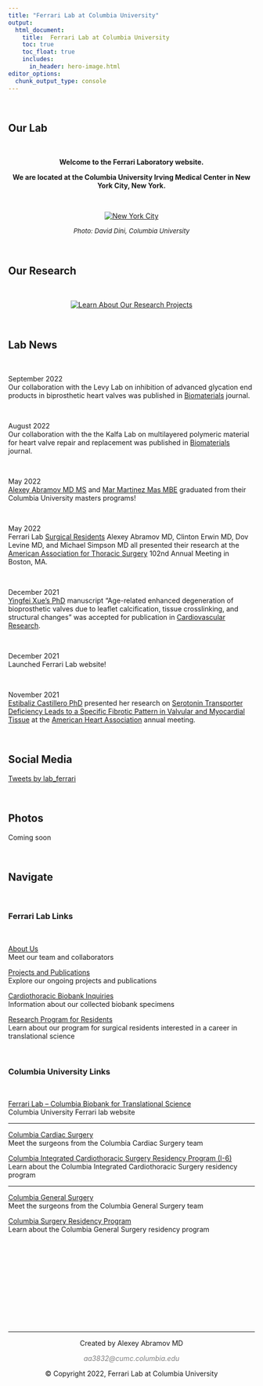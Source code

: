 ```yaml
---
title: "Ferrari Lab at Columbia University"
output: 
  html_document:
    title:  Ferrari Lab at Columbia University
    toc: true
    toc_float: true
    includes:
      in_header: hero-image.html
editor_options: 
  chunk_output_type: console
---
```


<head>
<link rel="stylesheet" href="https://cdnjs.cloudflare.com/ajax/libs/font-awesome/4.7.0/css/font-awesome.min.css">
</head>

<body>

\

## <i class='fas fa-compass'></i> Our Lab

\

<center>

**Welcome to the Ferrari Laboratory website.**  \

**We are located at the Columbia University Irving Medical Center in New York City, New York.**

\

[![New York City](images/empire-state-building-david-dini-columbia.jpg)](https://www.cuimc.columbia.edu/){width=80%}
\

<font size="2"> *Photo: David Dini, Columbia University*
</font size="2">
</center>

\

## <i class='fas fa-flask'></i> Our Research\

\

<center>

[![Learn About Our Research Projects](images/research.png)](projects.html){width=65%}

</center>

\


## <i class='fas fa-rss-square'></i> Lab News


\

<div id="demobox">

September 2022 <i class="fas fa-file-alt"></i>\
Our collaboration with the Levy Lab on inhibition of advanced glycation end products in biprosthetic heart valves was published in [Biomaterials](https://pubmed.ncbi.nlm.nih.gov/36099713/) journal.

</div>

\

<div id="demobox">

August 2022 <i class="fas fa-file-alt"></i>\
Our collaboration with the the Kalfa Lab on multilayered polymeric material for heart valve repair and replacement was published in [Biomaterials](https://pubmed.ncbi.nlm.nih.gov/36041938/) journal.

</div>

\

<div id="demobox">

May 2022 <i class="fas fa-solid fa-user-graduate"></i>\
[Alexey Abramov MD MS](about.html#PostDocs) and [Mar Martinez Mas MBE](about.html#Students) graduated from their Columbia University masters programs!    

</div>

\

<div id="demobox">

May 2022 <i class="fas fa-microphone-alt"></i>\
Ferrari Lab [Surgical Residents](about.html#SurgRes) Alexey Abramov MD, Clinton Erwin MD, Dov Levine MD, and Michael Simpson MD all  presented  their research at the [American Association for Thoracic Surgery](https://events.aats.org/102nd-annual-meeting) 102nd Annual Meeting in Boston, MA.

</div>

\

<div id="demobox">

December 2021 <i class="fas fa-file-alt"></i>\
[Yingfei Xue's PhD](about.html#PostDocs) manuscript  "Age-related enhanced degeneration of bioprosthetic valves due to leaflet calcification, tissue crosslinking, and structural changes" was accepted for publication in [Cardiovascular Research](https://academic.oup.com/cardiovascres/advance-article/doi/10.1093/cvr/cvac002/6502282?login=true).

</div>

\

<div id="demobox">

December 2021 <i class='fas fa-wifi'></i>\
Launched Ferrari Lab website! 

</div>

\

<div id="demobox">

November 2021 <i class="fas fa-microphone-alt"></i>\
[Estibaliz Castillero PhD](about.html#Scientists) presented  her research on [Serotonin Transporter Deficiency Leads to a Specific Fibrotic Pattern in Valvular and Myocardial Tissue](https://www.ahajournals.org/doi/10.1161/ATVBAHA.121.316111) at the [American Heart Association](https://professional.heart.org/en/meetings/scientific-sessions) annual meeting.

</div>

\

## <i class='fas fa-comments'></i> Social Media

<a class="twitter-timeline" data-width="650" data-height="350" href="https://twitter.com/lab_ferrari?ref_src=twsrc%5Etfw">Tweets by lab_ferrari</a> <script async src="https://platform.twitter.com/widgets.js" charset="utf-8"></script>

\

## <i class='fas fa-camera'></i> Photos 

Coming soon

\


##  <i class='fas fa-bookmark'></i> Navigate

\


### Ferrari Lab Links

\

<i class='fas fa-users'></i> [About Us](about.html)\
Meet our team and collaborators

<i class='fas fa-flask'></i> [Projects and Publications](projects.html)\
Explore our ongoing projects and publications 

<i class='fas fa-vial'></i> [Cardiothoracic Biobank Inquiries](biobank.html)\
Information about our collected biobank specimens

<i class='fas fa-cubes'></i> [Research Program for Residents](program.html)\
Learn about our program for surgical residents interested in a career in translational science

\

### Columbia University Links

\

<i class='fas fa-laptop'></i> [Ferrari Lab – Columbia Biobank for Translational Science](https://columbiasurgery.org/research/ferrari-lab)\
Columbia University Ferrari lab website

---

<i class='fas fa-hospital-symbol'></i> [Columbia Cardiac Surgery](https://columbiasurgery.org/heart)\
Meet the surgeons from the Columbia Cardiac Surgery team

<i class='fas fa-stethoscope'></i> [Columbia Integrated Cardiothoracic Surgery Residency Program (I-6)](https://columbiasurgery.org/cardiothoracic-training)\
Learn about the Columbia Integrated Cardiothoracic Surgery residency program

---

<i class="fa fa-hospital-o" aria-hidden="true"></i> [Columbia General Surgery](https://columbiasurgery.org/)\
Meet the surgeons from the Columbia General Surgery team



<i class='fas fa-procedures'></i> [Columbia Surgery Residency Program](https://columbiasurgery.org/general-surgery-residency)\
Learn about the Columbia General Surgery residency program


\

</body>


\

\

\

\

&nbsp;
<hr />
<p style="text-align: center;">Created by Alexey Abramov MD</a></p>
<p style="text-align: center;"><span style="color: #808080;"><em>aa3832@cumc.columbia.edu</em></span></p>

<!-- Add font awesome icons -->
<p style="text-align: center;">
    <a href="https://twitter.com/aabramov_md?lang=en" class="fa fa-twitter"></a>
    <a href="https://www.linkedin.com/in/abramovmd/" class="fa fa-linkedin"></a>
    <a href="https://github.com/aabramov90/" class="fa fa-github"></a>
<p style="text-align: center;">&copy; Copyright 2022, Ferrari Lab at Columbia University</a>
</p>

&nbsp;



